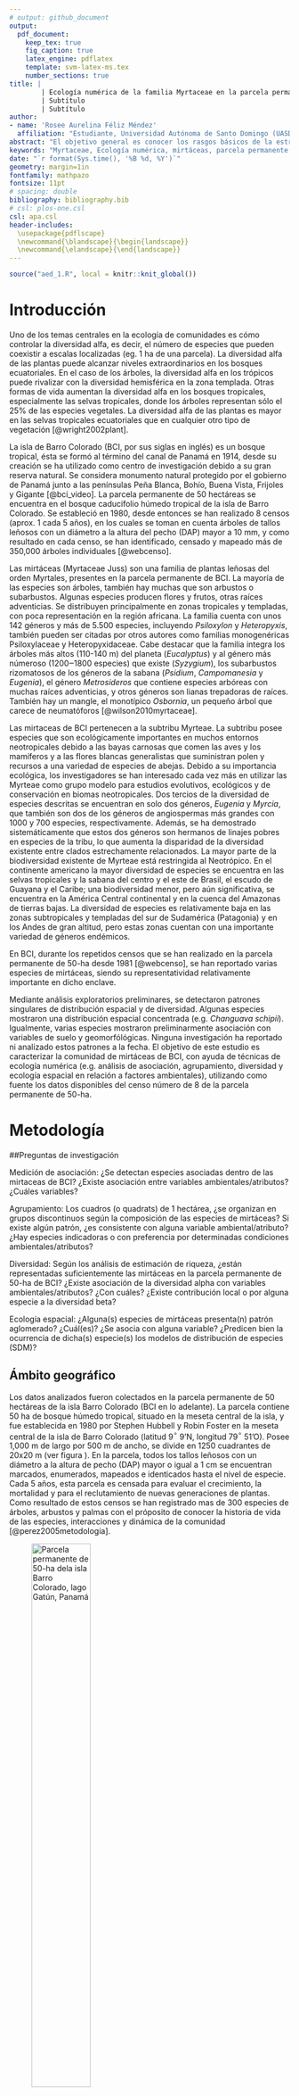 ```yaml
---
# output: github_document
output: 
  pdf_document:
    keep_tex: true
    fig_caption: true
    latex_engine: pdflatex
    template: svm-latex-ms.tex
    number_sections: true
title: | 
        | Ecología numérica de la familia Myrtaceae en la parcela permanente de 50-ha en Barro Colorado, lago Gatún, Panamá
        | Subtítulo
        | Subtítulo
author:
- name: 'Rosee Aurelina Féliz Méndez'
  affiliation: "Estudiante, Universidad Autónoma de Santo Domingo (UASD)"
abstract: "El objetivo general es conocer los rasgos básicos de la estructura y composición de la comunidad de mirtáceas en relación con factores ambientales de la parcela permanente de 50-ha de isla Barro Colorado. Se hicieron estudios para medir el grado de asociación, agrupamiento, diversidad y ecología espacial de esta familia con la ayuda de los paquetes de R y con los datos de octavo censo de esta localidad. Las mirtáceas presentaron una riqueza de 7 especies con una abundancia de 5579 individuos. Las especies del género *Eugenia* presentaron altos grados de asociación. El agrupamiento Ward de varianza mínima sugirió la partición de 4 grupos que alcazaron el 100% de la completitud de muestra. La diversidad de mirtáceas posee una correlación positiva con *Al, P, Ca, Fe* y la geomorfología de pendiente media. Las especies *Changuava schipii* y *E. oerstediana* son las especies que aportan a la diversidad alpha y están estrechamente relacionadas con los sitios que aportan a la misma. Las mirtáceas presentan patrones aglomerados para vecinos de primer orden, a excepción de *M. gatunencis*, que presentó un patrón aleatorio. El modelo de abundancia de especies muestra que el 56% de la comunidad presenta mayores valores de equidad (log normal 10% y null 46%)."
keywords: "Myrtaceae, Ecología numérica, mirtáceas, parcela permanente de 50-ha, BCI"
date: "`r format(Sys.time(), '%B %d, %Y')`"
geometry: margin=1in
fontfamily: mathpazo
fontsize: 11pt
# spacing: double
bibliography: bibliography.bib
# csl: plos-one.csl
csl: apa.csl
header-includes:
  \usepackage{pdflscape}
  \newcommand{\blandscape}{\begin{landscape}}
  \newcommand{\elandscape}{\end{landscape}}
---
```


```r
source("aed_1.R", local = knitr::knit_global())
```

# Introducción

Uno de los temas centrales en la ecología de comunidades es cómo controlar la diversidad alfa, es decir, el número de especies que pueden coexistir a escalas localizadas (eg. 1 ha de una parcela). La diversidad alfa de las plantas puede alcanzar niveles extraordinarios en los bosques ecuatoriales. En el caso de los árboles, la diversidad alfa en los trópicos puede rivalizar con la diversidad hemisférica en la zona templada. Otras formas de vida aumentan la diversidad alfa en los bosques tropicales, especialmente las selvas tropicales, donde los árboles representan sólo el 25% de las especies vegetales. La diversidad alfa de las plantas es mayor en las selvas tropicales ecuatoriales que en cualquier otro tipo de vegetación [@wright2002plant]. 

La isla de Barro Colorado (BCI, por sus siglas en inglés) es un bosque tropical, ésta se formó al término del canal de Panamá en 1914, desde su creación se ha utilizado como centro de investigación debido a su gran reserva natural. Se considera monumento natural protegido por el gobierno de Panamá junto a las penínsulas Peña Blanca, Bohío, Buena Vista, Frijoles y Gigante [@bci_video]. La parcela permanente de 50 hectáreas se encuentra en el bosque caducifolio húmedo tropical de la isla de Barro Colorado. Se estableció en 1980, desde entonces se han realizado 8 censos (aprox. 1 cada 5 años), en los cuales se toman en cuenta árboles de tallos leñosos con un diámetro a la altura del pecho (DAP) mayor a 10 mm, y como resultado en cada censo, se han identificado, censado y mapeado más de 350,000 árboles individuales [@webcenso].

Las mirtáceas (Myrtaceae Juss) son una familia de  plantas leñosas del orden Myrtales, presentes en la parcela permanente de BCI. La mayoría de las especies son árboles, también hay muchas que son arbustos o subarbustos. Algunas especies producen flores y frutos, otras raíces adventicias. Se distribuyen principalmente en zonas tropicales y templadas, con poca representación en la región africana. La familia cuenta con unos 142 géneros y más de 5.500 especies, incluyendo _Psiloxylon_ y _Heteropyxis_, también pueden ser citadas por otros autores como familias monogenéricas Psiloxylaceae y Heteropyxidaceae. Cabe destacar que la familia integra los árboles más altos (110-140 m) del planeta (*Eucalyptus*) y al género más númeroso (1200‒1800 especies) que existe (*Syzygium*), los subarbustos rizomatosos de los géneros de la sabana (*Psidium*, _Campomanesia_ y _Eugenia_), el género _Metrosideros_ que contiene especies arbóreas con muchas raíces adventicias, y otros géneros son lianas trepadoras de raíces. También hay un mangle, el monotípico _Osbornia_, un pequeño árbol que carece de neumatóforos [@wilson2010myrtaceae].

Las mirtaceas de BCI pertenecen a la subtribu Myrteae. La subtribu posee especies que son ecológicamente importantes en muchos entornos neotropicales debido a las bayas carnosas que comen las aves y los mamíferos y a las flores blancas generalistas que suministran polen y recursos a una variedad de especies de abejas. Debido a su importancia ecológica, los investigadores se han interesado cada vez más en utilizar las Myrteae como grupo modelo para estudios evolutivos, ecológicos y de conservación en biomas neotropicales. Dos tercios de la diversidad de especies descritas se encuentran en solo dos géneros, *Eugenia* y *Myrcia*, que también son dos de los géneros de angiospermas más grandes con 1000 y 700 especies, respectivamente. Además, se ha demostrado sistemáticamente que estos dos géneros son hermanos de linajes pobres en especies de la tribu, lo que aumenta la disparidad de la diversidad existente entre clados estrechamente relacionados. La mayor parte de la biodiversidad existente de Myrteae está restringida al Neotrópico. En el continente americano la mayor diversidad de especies se encuentra en las selvas tropicales y la sabana del centro y el este de Brasil, el escudo de Guayana y el Caribe; una biodiversidad menor, pero aún significativa, se encuentra en la América Central continental y en la cuenca del Amazonas de tierras bajas. La diversidad de especies es relativamente baja en las zonas subtropicales y templadas del sur de Sudamérica (Patagonia) y en los Andes de gran altitud, pero estas zonas cuentan con una importante variedad de géneros endémicos.  

En BCI, durante los repetidos censos que se han realizado en la parcela permanente de 50-ha desde 1981 [@webcenso], se han reportado varias especies de mirtáceas, siendo su representatividad relativamente importante en dicho enclave.

Mediante análisis exploratorios preliminares, se detectaron patrones singulares de distribución espacial y de diversidad. Algunas especies mostraron una distribución espacial concentrada (e.g. *Changuava schipii*). Igualmente, varias especies mostraron preliminarmente asociación con variables de suelo y geomorfólógicas. Ninguna investigación ha reportado ni analizado estos patrones a la fecha. El objetivo de este estudio es caracterizar la comunidad de mirtáceas de BCI, con ayuda de técnicas de ecología numérica (e.g. análisis de asociación, agrupamiento, diversidad y ecología espacial en relación a factores ambientales), utilizando como fuente los datos disponibles del censo número de 8 de la parcela permanente de 50-ha.


# Metodología


##Preguntas de investigación

Medición de asociación:
¿Se detectan especies asociadas dentro de las mirtaceas de BCI?
¿Existe asociación entre variables ambientales/atributos? ¿Cuáles variables?

Agrupamiento:
Los cuadros (o quadrats) de 1 hectárea, ¿se organizan en grupos discontinuos según la composición de las especies de mirtáceas?
Si existe algún patrón, ¿es consistente con alguna variable ambiental/atributo?
¿Hay especies indicadoras o con preferencia por determinadas condiciones ambientales/atributos?

Diversidad:
Según los análisis de estimación de riqueza, ¿están representadas suficientemente las mirtáceas en la parcela permanente de 50-ha de BCI?
¿Existe asociación de la diversidad alpha con variables ambientales/atributos? ¿Con cuáles?
¿Existe contribución local o por alguna especie a la diversidad beta?

Ecología espacial:
¿Alguna(s) especies de mirtáceas presenta(n) patrón aglomerado? ¿Cuál(es)? ¿Se asocia con alguna variable?
¿Predicen bien la ocurrencia de dicha(s) especie(s) los modelos de distribución de especies (SDM)?


## Ámbito geográfico

Los datos analizados fueron colectados en la parcela permanente de 50 hectáreas de la isla Barro Colorado (BCI en lo adelante). La parcela contiene 50 ha de bosque húmedo tropical, situado en la meseta central de la isla, y fue establecida en 1980 por Stephen Hubbell y Robin Foster en la meseta central de la isla de Barro Colorado (latitud 9$^\circ$&nbsp;9'N, longitud 79$^\circ$&nbsp;51'O). Posee 1,000 m de largo por 500 m de ancho, se divide en 1250 cuadrantes de 20x20 m (ver figura \ref{fig:mapa_cuadros_bci}). En la parcela, todos los tallos leñosos con un diámetro a la altura de pecho (DAP) mayor o igual a 1 cm se encuentran marcados, enumerados, mapeados e identicados hasta el nivel de especie. Cada 5 años, esta parcela es censada para evaluar el crecimiento, la mortalidad y  para el reclutamiento de nuevas generaciones de plantas. Como resultado de estos censos se han registrado mas de 300 especies de árboles, arbustos y palmas con el próposito de conocer la historia de vida de las especies, interacciones y dinámica de la comunidad [@perez2005metodologia]. 

![Parcela permanente de 50-ha dela isla Barro Colorado, lago Gatún, Panamá  \label{fig:mapa_cuadros_bci}](mapa_cuadros.png){width=50%}


## Materiales y Métodos

Se ha seleccionado el censo número 8 de esta reserva natural por ser el más reciente y a esta reserva natural en particular debido a la gran cantidad disponible de datos censales que a través de la Ecología numérica nos permitirán conocer rasgos básicos de la estructura y composición de la comunidad de plantas mirtáceas en relación con factores ambientales.

Se exploraron los datos del censo número 8 disponibles en la página web del censo [@webcenso], organizados en dos matrices: la matriz de comunidad, la cual recopila la información referente a las especies de la parcela permanente de 50-ha, y la matriz ambiental, que contiene la información referente a las variables de suelo, geomorfológicas, litológicas y de tipo de habitat. Los análisis, tablas, figuras y gráficos se realizaron con los scripts de análisis de José R. Martínez [@jose_ramon_martinez_batlle_2020_4402362] y con ayuda de los paquetes de R para análisis estadísticos y ecológicos [@citadeR], cabe destacar los paquetes `vegan` [@vegan], `tidyverse` [@tidyverse], `sf` [@sf], `mapview` [@mapview] y `leaflet` [@leaflet] que fueron los más utilizados.

En los análisis de medición de asociación en modo Q, se utilizaron varias distancias, como  ji-cuadrado, normalizada, Hellinger y Jaccard. Las tres primeras son distancias euclideas, calculadas sobre los datos transformados, apropiadas tanto para los datos cuantitativos como para los datos de presencia-ausencia; y la última, la distancia de Jaccard ($D_J$) se puede expresar como la proporción de especies no compartidas. La distancia de Jaccard es el complemento a 1 de la similaridad de Jaccard ($S_J$), es decir, $D_J$ = 1- $S_J$ , de esta manera para obtener la similaridad, sólo hay que restarle el valor de distancia a 1 ($S_J$ = 1- $D_J$). Se puede usar para evaluar la distancia entre especies, usando como fuente la matriz de comunidad transpuesta convertida a binaria (presencia / ausencia) [@borcard2018numerical].

Para el análisis de medición de asociación en modo R se utilizó el coeficiente de correlación de Pearson, el cual tiene como objetivo medir la fuerza o grado de asociación entre dos variables aleatorias cuantitativas que poseen una distribución normal bivariada conjunta. Alternativamente cuando este no cumple con los supuestos se utiliza coeficiente de correlación no paramétrico de Spearman, se define como el coeficiente de correlación lineal entre los rangos Ri(x) y Ri(y) [@restrepo2007pearson].

Se realizaron análisis de agrupamiento utilizando distintos métodos (e.g. UPGMA, Ward) para explorar la estructura de la comunidad en función de su composición. Para elegir entre métodos se utilizó la correlación cofenética; se consideró al agrupamiento con la correlación más alta como aquel que retiene la mayor parte de la información contenida en la matriz de disimilitud; no obstante, esto no significa necesariamente que este método sea el más adecuado para el objetivo del investigador.  Luego para escoger una cantidad óptima de clusters para cada agrupamiento se utilizó la anchura de la silueta, ésta es una medida del grado de pertenencia de un objeto a su clúster, basada en la disimilitud media entre este objeto y el clúster al que pertenece, comparada con la misma medida del clúster más próximo [@borcard2018numerical].

Los métodos aglomerativos utilizados para constatar y evaluar los grupos que hacían sentido para las mirtáceas de este estudio son desarrollados a continuación:

-El método aglomerativo por enlace simple (*single*), conocido como la clasificación por vecinos más cercanos, aglomera objetos en función de sus disimilitudes más cortas entre pares: la fusión de un objeto con un grupo en un nivel de disimilitud determinado sólo requiere que un objeto de cada grupo que se aglomerare esté vinculado al otro en ese nivel. En consecuencia, el dendrograma resultante de una aglomeración de enlace simple suele mostrar encadenamiento de objetos. La lista de las primeras conexiones que hacen a un objeto miembro de un clúster, o que permite la fusión de dos clústeres, se denomina cadena de conexiones primarias; esta cadena forma el árbol de expansión mínima (MST).

-El método aglomerativo por enlace completo (*complete*), conocido como la clasificación del vecino más lejano, permite que un objeto se agrupe con otro grupo sólo en la disimilitud correspondiente a la del par de objetos más distante; de esta manera con mayor motivo, todos los miembros de los dos grupos están vinculados. Un grupo admite un nuevo miembro sólo a una disimilitud correspondiente al objeto más lejano del grupo. De ello se deduce que cuánto más grande es un grupo, más difícil es aglomerarse con él. La vinculación completa resulta en muchos grupos pequeños separados que se aglomeran a grandes distancias, por lo que este método es interesante para buscar e identificar discontinuidades en los datos.

-El método de grupos de pares no ponderados con media aritmética (UPGMA, por sus siglas en inglés) es el más conocido de la familia métodos aglomerativos por enlace promedio, éstos se basan en las disimilitudes medias entre los objetos o en los centroides de los grupos. El método UPGMA permite que un objeto se una a un grupo en la media de las disimilitudes entre este objeto y todos los miembros del grupo. Cuando dos grupos se unen, lo hacen a la media de las disimilitudes entre todos los miembros de un grupo y todos los miembros del otro.

-El método de agrupación de varianza mínima de Ward se basa en el criterio del modelo lineal de mínimos cuadrados. Su objetivo es definir los grupos de tal manera que la suma de cuadrados dentro del grupo (es decir, el error cuadrático del ANOVA) se minimiza. La suma de errores al cuadrado dentro del grupo puede calcularse como la suma de las distancias al cuadrado entre los miembros de un grupo dividido por el número de objetos. Este método fue seleccionado porque produce grupos con números de elementos más equilibrados, o que evita los grupos de pocos elementos [@borcard2018numerical].

El remuestreo *bootstrap* consiste en muestrear aleatoriamente subconjuntos de los datos y calcular la agrupación en estos subconjuntos. Luego de repetir este proceso un gran número de veces, se cuenta la proporción de los resultados de clustering replicados en los que aparece un cluster determinado. Esta proporción se denomina probabilidad *bootstrap* (BP) del cluster. Adicionalmente, se aplicó el remuestreo *bootstrap* multiescalar, utiliza muestras *bootstrap* de varios tamaños diferentes para estimar el valor p de cada conglomerado. Esta mejora produce valores p "aproximadamente insesgados" (AU) [@borcard2018numerical].

Para evaluar homogeneidad de promedios de las variables ambientales entre los grupos Ward y las variables ambientales fueron ANOVA, que evalúa homogeneidad de medias, y Kruskal-Wallis, que evalúa la homogeneidad de medianas; los cuales hacen sentido para agrupamientos de 3 grupos o más [@jose_ramon_martinez_batlle_2020_4402362].

El análisis de especies indicadoras de los grupos Ward se hizo mediante el método del Valor Indicador (en lo adelante, IndVal), el cual se calcula como el producto de la especificidad de una especie para el grupo objetivo por su fidelidad al grupo objetivo. La especificidad se define por la abundancia media de la especie dentro del grupo objetivo comparada con su abundancia media en todos los grupos; la fidelidad es la proporción de sitios del grupo objetivo en el que está presente la especie. Y el análisis de especies con preferencia por hábitat se realizó mediante el coeficiente de correlación biserial puntual [@borcard2018numerical].

Para medir la diversidad alpha se utilizaron los índices de diversidad, descritos a continuación:


-La equidad de Pielou (denominada también equidad de Shannon) equivale a $J=H_1/H_0$.


-Los tres primeros números de diversidad de Hill : $N_0 =q$ (la riqueza de especies), $N_1 = e^H$ (número de especies abundantes), y $N_1 = 1/$$\lambda$ (inverso de Simpson).


-Los ratios de Hill: $E_1 = N_1/N_0$ (versión de la equidad de Shannon) y $E_2 = N_2/N_0$ (versión de la equidad de Simpson).

Basado en los supuestos de Whittaker, según los cuales la diversidad beta es la variación espacial de la diversidad entre sitios, la diversidad beta fue medida en función de las especies y sitios que contribuían a ésta con la función `determinar_contrib_local_y_especie` de R del script fuente [@jose_ramon_martinez_batlle_2020_4402362].

Para medir los patrones espaciales de las especies y las variables ambientales se utilizaron tanto el correlograma, como la prueba Mantel, el índice de autocorrelación I de Moran y los mapas de indicadores locales de autocorrelación espacial (en lo adelante Mapas LISA). Primero se aplicó la prueba I de Moran que está contenida en la función `calcular_autocorrelacion`. Luego, se aplicó a las variables ambientales y las abundancias de especies transformadas sin tendencia, lo que resultó en unos clusters LISA que mostraron los patrones significativos de los que se pueden inferir las dependencias inducidas.


# Resultados

La familia Myrtaceae está presente en la parcela permanente de 50-ha de BCI con una abundancia de 5,579 individuos pertenecientes a 7 especies, de las cuales las más abundantes fueron *Eugenia galalonensis* y *Eugenia oerstediana*, representadas con 1,975 y 1,838 individuos cada una, y las especies más raras fueron *Psidium friedrichsthalianum* y *Myrcia gatunensis*, con 58 y 56 individuos respectivamente (ver figura \ref{tab:abun_sp}).

```r
knitr::kable(abun_sp,
             caption = "\\label{tab:abun_sp}Abundancia por especie de la familia Myrtaceae")
```

```{r, echo=FALSE, fig.cap="\\label{fig:abun_sp_q}Abundancia de especies por quadrat"}
abun_sp_q
```


<!-- A. Medición de asociación:

¿Se detectan especies asociadas dentro de mi familia seleccionada?
¿Existe asociación entre variables ambientales/atributos? ¿Cuáles variables? -->
La distancia de *ji*-cuadradado y la distancia de Jacard resultaron pequeñas entre especies del genéro *Eugenia* (*E. oerstediana*, *E. galalonensis*, *E. nesiotica* y  *E. coloradoensis*), lo cual sugiere un patrón de dependencia, debido a que tienen altos grados de asociación; y las especies *Psidium friedrichsthalianum*, *Myrcia gatunensis* y *Changuava schippii* presentan un posible patrón independiente, no parecen asociarse con otras (ver figura \ref{fig:matriz_Jacard}). La riqueza de la familia presentó asociación estadística, a través del índice de Spearman, en términos positivos con *Al*, * P* y en términos negativos con *Ca*; y la abundancia de mi familia presentó asociación estadística, a través del índice de Spearman y el índice de Pearson, en términos positivos con *Al* y elevación media, y en términos negativos con *Ca*, heterogeneidad ambiental y geomorfología de vaguada (ver figuras \ref{fig:matriz_spearman} y \ref{fig:matriz_pearson}).

![Matriz de disimilaridad de Jacard \label{fig:matriz_Jacard}](Disimilaridad_.png)
 

![Matriz de correlación, índice de Spearman \label{fig:matriz_spearman}](matriz_correlacion_suelo_abun_riq_spearman.png)

![Matriz de correlación, índice de Pearson \label{fig:matriz_pearson}](matriz_correlacion_geomorf_abun_riq_spearman.png)


<!-- B. Agrupamiento (cluster analysis):
Los cuadros (o quadrats) de 1 hectárea, ¿se organizan en grupos discontinuos según la composición de las especies de mi familia seleccionada?
Si existe algún patrón, ¿es consistente con alguna variable ambiental/atributo?
¿Hay especies indicadoras o con preferencia por determinadas condiciones ambientales/atributos?-->
El método de agrupamiento Ward de varianza mínima, conjuntamente con el mapa de calor (ver figura \ref{fig:mapadecalor_ward}), mostró que las mirtáceas de la parcela permanente de 50-ha de BCI se distribuyen en 4 grupos, de 2, 13, 15 y 20 sitios, respectivamente (ver figura \ref{fig:mapa_ward}). Los métodos de agrupamiento aglomerativos por enlace simple, por enlace completo y por enlace promedio (grupos de pares no ponderados con media aritmética, UPGMA por sus siglas en inglés) destacaron la singularidad de este grupo formado por dos sitios (14 y 19). Además, el muestreo de *bootstrap* multiescalar respalda este grupo con un probabilidad de *bootstrap* (BP) de 76 % y probabilidad de valores aproximadamente insesgados (AU) de 99 %, de que sea un grupo real (ver figura \ref {fig:*bootstrap*_multiescalar}). Las mirtáceas presentaron asociación estadística, según el diagrama de cajas, con un conjunto de variables de suelo (*Al, Fe, Mn, N. min.*, etc.) y atributos del terreno (curvatura perfil media, curvatura tangencial media, elevación media, etc.) (ver figura \ref{fig:ward_con_variables}). ANOVA, Kruskal-Walis*


![Mapa de calor con el dendrograma del agrupamiento Ward \label{fig:mapadecalor_ward}](Mapadecalor_Ward_aa2.png){width=50%}


![Agrupamiento por el método Ward de varianza mínima de las mirtáceas \label{fig:mapa_ward}](mapa_ward_k4.png){width=50%}


![Dendrograma, agrupamiento Ward con los porcentajes del remuestreo de *bootstrap* multiescalar \label{fig:*bootstrap*_multiescalar}](bootstrap_Ward.png)


![Diagrama de cajas de los grupos Ward en relación con variables ambientales y atributos \label{fig:ward_con_variables}](correlograma_wardyvariablesambientales.png)


Para este agrupamiento, el análisis de especies indicadoras mediante IndVal para una significancia menor de 0.05, propuso como especie asociada como indicadora del grupo 3 a *Chamguava schippii*, para el conjunto de grupos 1+2 *Eugenia coloradoensis* y para el conjunto de grupos 3+4 *Eugenia oerstediana*; y el análisis de especies con preferencia por hábitat mediante el coeficiente de correlación biserial puntual para una significancia menor de 0.005, sugirió que *Eugenia coloradoensis* tiene preferencia por el grupo 2, *Chamguava schippii* por el grupo 3 y *Eugenia oerstediana* por el grupo 4.

<!-- C. Diversidad:
Según los análisis de estimación de riqueza, ¿está suficientemente representada mi familia? Consideremos como buena representación un 85%
¿Existe asociación de la diversidad alpha con variables ambientales/atributos? ¿Con cuáles?
¿Existe contribución local o por alguna especie a la diversidad beta?-->
Según los modelos de estimación de riqueza (*Homogeneous model*, *Homogeneous (MLE)*, los Chao y los Jacknife), la completitud de muestra se alcanzó al 100% para las mirtáceas de este ámbito geográfico por lo que no sería necesario aumentar el esfuerzo de muestreo ya que no se espera encontrar otras especies en BCI*. La diversidad alpha para el agrupamiento Ward, los cuatro grupos presentaban la riqueza máxima (7 especies) con diferentes abundancias (1882, 1205, 553 y 1939, respectivamente). Para los grupos Ward, la riqueza máxima fue estimada y observada, por lo que también se alcanzó la completitud de muestra al 100% y al 98% para el grupo 3 (grupo con la menor abundancia), y no será necesario aumentar los esfuerzos de muestreo.

La riqueza ($N_0$), $E_2$ y $N_2$ de Hill sugieren que la diversidad de mirtáceas presenta una correlación positiva importante con *Al, P, Ca y Fe*, en suma la equidad de Pielou (J), los ratios de Hill ($E_1$ y $E_2$) y $N_2$ infieren una correlación positiva notable con la presencia de la geomorfología de pendiente media.

*Changuava schipii* y *Eugenia oerstediana* son las especies que hacen contribución a la diversidad beta, éstas están bien representadas (la primera con gran dominancia) en los sitios 14 y 19 (grupo 3 Ward) que hacen contribución a la diversidad beta; el 14 fue uno de los cinco sitios que poseen la riqueza máxima (los demás sitios son 13, 17, 22 y 40) y el 19 fue el sitio más abundante con 399 individuos, de los cuales 261 pertenecían a *C. schipii* (ver figura \ref{fig:abun_sp_q}). Además, los sitios 14 y 19 están ubicados uno al lado del otro. El modelo de abundancia de especies muestra que el 56% de la comunidad presenta mayores valores de equidad (log normal 10% y null 46%).

<!-- E. Ecología espacial:
¿Alguna(s) especies de mi familia presenta(n) patrón aglomerado? ¿Cuál(es)? ¿Se asocia con alguna variable?
¿Predicen bien la ocurrencia de dicha(s) especie(s) los modelos de distribución de especies (SDM)? -->
La prueba I de Moran sugiere que las mirtáceas de esta localización presentan patrones aglomerados al menos con la vecindad de primer orden, con excepción de *M. gatunensis* y *E. galalonensis* que muestran un patrón espacial aleatorio. Cabe destacar que para *C. schipii* existe una autocorrelación espacial positiva también para los vecinos de segundo orden y en términos negativos del cuarto al sexto orden; para *E. nesiotica* y *E. oerstediana* una autocorrelacion negativa con vecinos de tercer a cuarto orden y de cuarto a quinto orden, respectivamente, es decir, su abundancia disminuye en esas vecindades cuando aumenta en la de primer orden y viceversa.
 
La autocorrelación mediante la prueba de Mantel muestra que hay una correlación espacial inducida por alguna variable en términos positivos para el primer orden y en términos negativos para el tercer y sexto orden (hasta 500 metros). La prueba Yo de Moran evidencia que *C. schipii* muestra un posible patrón de correlación inversa con el *B, Ca, Zn, N y pH*; para *E. coloradoensis* infiere un patrón en términos positivos con *Ca* y *N. min.* y de igual manera para *E. galalonensis* con la geomorfología de vaguada pct y pendiente media.


# Discusión

La comunidad de mirtáceas de la parcela permante de BCI posee una riqueza de 7 especies con una abundancia de 5579 individuos, la mayor abundancia se registró para las especies *E. galalonensis* (35.40%) y *E. oerstediana* (32.94%) y la menor abundancia para las especies *P. friedrichsthalianum* (1.04%) y *M. gatunensis* (1.004%). En cada quadrat de la parcela BCI podemos encontrar un mínimo de 58 y un máximo de 399 mirtáceas para un promedio de 112 individuos por quadrat.

El 57% de la riqueza, las especies del género *Eugenia*, presentaron altos grados de asociación entre ellas, por lo que supone un patrón de dependencia, a diferencia de las especies *P. friedriechsthalianum*, *M. gatunensis* y *C. schipii* mostraron un posible patrón independiente, por lo que supone que se presentan aleatoriamente en la muestra sin asociarse a las otras especies. 

Las mirtáceas de esta muestra, según el método Ward, se dividen en 4 grupos, cada uno con 2, 13, 15 y 20 sitios respectivamente; el grupo con 2 sitios es respaldado por los métodos de agrupamiento aglomerativo y el *bootstrap* multiescalar (BP de 76% y un AU de 99%) esto infiere que es un grupo natural y real dentro de la localidad. Este agrupamiento no se relaciona específicamente con alguna variable sino por la preferencia de un conjunto de éstas, como lo son *Al* y *Fe*.

Según el análisis de especies indicadoras (IndVal), las especies asociadas como diagnósticas para el agrupamiento Ward, fueron *C. schipii* para el grupo 3, *E. coloradoensis* para el conjunto 1+2 y *E. oerstediana* para el grupo 3+4, esto puede ser debido a sus altas abundancias presentes en estos grupos.

Los estimadores de riqueza demostraron que la completitud de muestra para las mirtáceas en estudio fue alcanzda 100%, lo mismo para los grupos Ward, por lo que inferimos que el esfuerzo de muestreo surtió las necesidas de lugar y no se espera encontrar más especies de en de esta familia en BCI.

Los equidad de Pielou, los números de Hill destacan que la diversidad de mirtáceas posee una correlación positiva con *Al, P, Ca, Fe* y la geomorfología de pendiente media.

Las especies que hacen contribución a la diversidad beta son *C. schipii* y *E. oerstediana*, y los sitios que hacen contribución a esta diversidad son el grupo 14 y 19, coincidencialmente un grupo Ward que posee altas abundancias de las especies antes mencionadas, por lo que este grupo guarda una estrecha relación con la presencia de estas especies.

Las mirtáceas de esta localidad, según el I de Moran, presentan patrones aglomerados para vecinos de primer orden que implican hasta 50 sitios, con excepción de *M. gatunencis*, que como había mencionado antes, presentó un patrón aleatorio; en el caso de *C. schipii*, presenta patrón más aglomerado que las demás debido a que presenta una correlación positiva también con los vecinos de segundo orden y en términos negativos con los vecinos del cuarto al sexto orden, es decir que aumenta o disminuye de forma inversa en estos lugares en relación con el primer y segundo orden.

El modelo de abundancia de especies muestra que el 56% de la comunidad presenta mayores valores de equidad (log normal 10% y null 46%), parece una cifra razonable debido a que el 48% de los quadrats poseen valores 7 y 6 de riqueza,  lo que infiere que los modelos de distribución de especies (SDM) parecen estar prediciendo bien la ocurrencia de dichas especies.


# Agradecimientos

# Información de soporte

\ldots

# *Script* reproducible

\ldots

# Referencias
